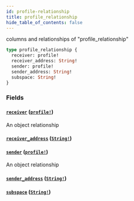```yaml
---
id: profile-relationship
title: profile_relationship
hide_table_of_contents: false
---
```



columns and relationships of "profile_relationship"

```graphql
type profile_relationship {
  receiver: profile!
  receiver_address: String!
  sender: profile!
  sender_address: String!
  subspace: String!
}
```


### Fields

#### [`receiver`](#) ([`profile!`](../objects/profile))

An object relationship


#### [`receiver_address`](#) ([`String!`](../scalars/string))




#### [`sender`](#) ([`profile!`](../objects/profile))

An object relationship


#### [`sender_address`](#) ([`String!`](../scalars/string))




#### [`subspace`](#) ([`String!`](../scalars/string))






